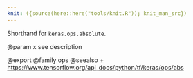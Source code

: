 ```yaml
---
knit: ({source(here::here("tools/knit.R")); knit_man_src})
---
```

Shorthand for `keras.ops.absolute`.

@param x
see description

@export
@family ops
@seealso
+ <https://www.tensorflow.org/api_docs/python/tf/keras/ops/abs>
